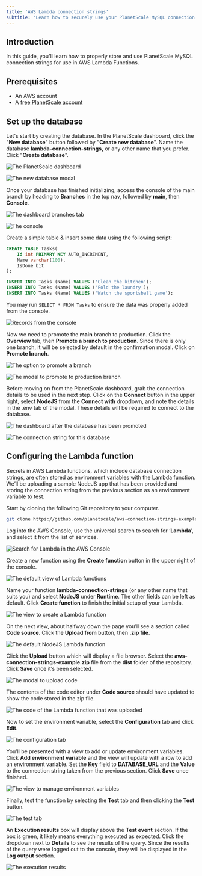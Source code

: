 ```yaml
---
title: 'AWS Lambda connection strings'
subtitle: 'Learn how to securely use your PlanetScale MySQL connection strings with AWS Lambda Functions'
---
```


## Introduction

In this guide, you'll learn how to properly store and use PlanetScale MySQL connection strings for use in AWS Lambda Functions.

## Prerequisites

- An AWS account
- A [free PlanetScale account](https://auth.planetscale.com/sign-up)

## Set up the database

Let's start by creating the database. In the PlanetScale dashboard, click the "**New database**" button followed by "**Create new database**". Name the database **lambda-connection-strings,** or any other name that you prefer. Click "**Create database**".

![The PlanetScale dashboard](/img/docs/aws-lambda-connection-strings/capture_2022_07_0614_51_122x.png)

![The new database modal](/img/docs/aws-lambda-connection-strings/capture_2022_07_0615_04_05.png)

Once your database has finished initializing, access the console of the main branch by heading to **Branches** in the top nav, followed by **main**, then **Console**.

![The dashboard branches tab](/img/docs/aws-lambda-connection-strings/capture_2022_07_0615_05_39.png)

![The console](/img/docs/aws-lambda-connection-strings/capture_2022_07_0615_06_26.png)

Create a simple table & insert some data using the following script:

```sql
CREATE TABLE Tasks(
	Id int PRIMARY KEY AUTO_INCREMENT,
	Name varchar(100),
	IsDone bit
);

INSERT INTO Tasks (Name) VALUES ('Clean the kitchen');
INSERT INTO Tasks (Name) VALUES ('Fold the laundry');
INSERT INTO Tasks (Name) VALUES ('Watch the sportsball game');
```

You may run `SELECT * FROM Tasks` to ensure the data was properly added from the console.

![Records from the console](/img/docs/aws-lambda-connection-strings/Untitled.png)

Now we need to promote the **main** branch to production. Click the **Overview** tab, then **Promote a branch to production**. Since there is only one branch, it will be selected by default in the confirmation modal. Click on **Promote branch**.

![The option to promote a branch](/img/docs/aws-lambda-connection-strings/capture_2022_07_0615_23_40.png)

![The modal to promote to production branch](/img/docs/aws-lambda-connection-strings/capture_2022_07_0615_23_46.png)

Before moving on from the PlanetScale dashboard, grab the connection details to be used in the next step. Click on the **Connect** button in the upper right, select **NodeJS** from the **Connect with** dropdown, and note the details in the .env tab of the modal. These details will be required to connect to the database.

![The dashboard after the database has been promoted](/img/docs/aws-lambda-connection-strings/capture_2022_07_0615_42_49.png)

![The connection string for this database](/img/docs/aws-lambda-connection-strings/capture_2022_07_0615_37_27.png)

## Configuring the Lambda function

Secrets in AWS Lambda functions, which include database connection strings, are often stored as environment variables with the Lambda function. We’ll be uploading a sample NodeJS app that has been provided and storing the connection string from the previous section as an environment variable to test.

Start by cloning the following Git repository to your computer.

```bash
git clone https://github.com/planetscale/aws-connection-strings-example.git
```

Log into the AWS Console, use the universal search to search for ‘**Lambda**’, and select it from the list of services.

![Search for Lambda in the AWS Console](/img/docs/aws-lambda-connection-strings/capture_2022_07_0615_12_17.png)

Create a new function using the **Create function** button in the upper right of the console.

![The default view of Lambda functions](/img/docs/aws-lambda-connection-strings/capture_2022_07_0615_13_15.png)

Name your function **lambda-connection-strings** (or any other name that suits you) and select **NodeJS** under **Runtime**. The other fields can be left as default. Click **Create function** to finish the initial setup of your Lambda.

![The view to create a Lambda function](/img/docs/aws-lambda-connection-strings/capture_2022_07_0711_23_00.png)

On the next view, about halfway down the page you’ll see a section called **Code source**. Click the **Upload from** button, then **.zip file**.

![The default NodeJS Lambda function](/img/docs/aws-lambda-connection-strings/capture_2022_07_0711_45_53.png)

Click the **Upload** button which will display a file browser. Select the **aws-connection-strings-example.zip** file from the **dist** folder of the repository. Click **Save** once it’s been selected.

![The modal to upload code](/img/docs/aws-lambda-connection-strings/capture_2022_07_0711_46_15.png)

The contents of the code editor under **Code source** should have updated to show the code stored in the zip file.

![The code of the Lambda function that was uploaded](/img/docs/aws-lambda-connection-strings/capture_2022_07_0711_55_14.png)

Now to set the environment variable, select the **Configuration** tab and click **Edit**.

![The configuration tab](/img/docs/aws-lambda-connection-strings/capture_2022_07_0711_48_33.png)

You’ll be presented with a view to add or update environment variables. Click **Add environment variable** and the view will update with a row to add an environment variable. Set the **Key** field to **DATABASE_URL** and the **Value** to the connection string taken from the previous section. Click **Save** once finished.

![The view to manage environment variables](/img/docs/aws-lambda-connection-strings/capture_2022_07_0711_48_57.png)

Finally, test the function by selecting the **Test** tab and then clicking the **Test** button.

![The test tab](/img/docs/aws-lambda-connection-strings/capture_2022_07_0712_01_20.png)

An **Execution results** box will display above the **Test event** section. If the box is green, it likely means everything executed as expected. Click the dropdown next to **Details** to see the results of the query. Since the results of the query were logged out to the console, they will be displayed in the **Log output** section.

![The execution results](/img/docs/aws-lambda-connection-strings/capture_2022_07_0712_03_12.png)
